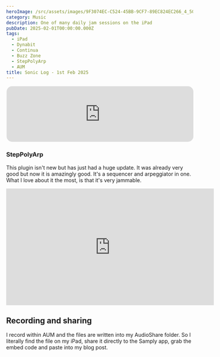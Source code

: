 ```yaml
---
heroImage: /src/assets/images/9F3074EC-C524-45BB-9CF7-89EC824EC266_4_5005_c.jpeg
category: Music
description: One of many daily jam sessions on the iPad
pubDate: 2025-02-01T00:00:00.000Z
tags:
  - iPad
  - Dynabit
  - Continua
  - Buzz Zone
  - StepPolyArp
  - AUM
title: Sonic Log - 1st Feb 2025
---
```


<iframe
	src='https://samply.app/embed/8YJ1YKiquNUoUqbbLJFo'
	frameborder='0'
	allowtransparency='true'
	style='width: 100%; border-radius: 16px; border: 1px solid rgba(255, 255, 255, 0.12)'
/>

First of all have you seen the very brilliant website/app called [Samply](https://samply.app)? It's brilliant and I am trying the free version at the moment. I am also a SoundCloud user and love the community over there too. There is also Wavlake for the v4v audience - all of which I shall dedicate posts to in the future.

The above track was created using the iPad, which has become my goto tool for composing and doing a lot of explorative jamming on. AUM is a superb host app from which you can load AUv3 plugins into, link it up with MIDI devices, software or hardware, creating a superb music workstation. It has the advantages of being portable, having a touch screen, that not all apps make great use of but most do. It's downsides are mainly just having the one USB port or if you have an older iPad a lightning port, for which you need dongles etc. That said, when paired up with an audio interface such as the Minifuse 4, it works like a charm.

## The Plugins used

### DynaBit

I have been beta testing DynaBit recently, a new audio effect from Caelum Audio. You may still be able to join the testing via TestFlight [https://testflight.apple.com/join/stpSNDWb](https://testflight.apple.com/join/stpSNDWb) but it depends when you read this, it might have been released by that time!

What is it exactly?

It's a bit reduction effect that lets you process audio by first filtering the incoming signal, then reducing it's sample rate, followed by bit reduction and has a beat repeat module on top of that. On top of all of this, you can also modulate the parameters through a built in LFO and Sequencer. The built in Visualiser, provides you with excellent feedback.

<iframe
	width='560'
	height='315'
	src='https://www.youtube.com/embed/hzs3yoDtcj4?si=zFjo35AticUtyi24'
	title='YouTube video player'
	frameborder='0'
	allow='accelerometer; autoplay; clipboard-write; encrypted-media; gyroscope; picture-in-picture; web-share'
	referrerpolicy='strict-origin-when-cross-origin'
	allowfullscreen
></iframe>

### StepPolyArp

This plugin isn't new but has just had a huge update. It was already very good but now it is amazingly good. It's a sequencer and arpeggiator in one. What I love about it the most, is that it's very jammable.

<iframe
	width='560'
	height='315'
	src='https://www.youtube.com/embed/ovxNIywGdi4?si=Qx_2vxVdnvhMDSIg'
	title='YouTube video player'
	frameborder='0'
	allow='accelerometer; autoplay; clipboard-write; encrypted-media; gyroscope; picture-in-picture; web-share'
	referrerpolicy='strict-origin-when-cross-origin'
	allowfullscreen
></iframe>

## Recording and sharing

I record within AUM and the files are written into my AudioShare folder. So I literally find the file on my iPad, share it directly to the Samply app, grab the embed code and paste into my blog post.
